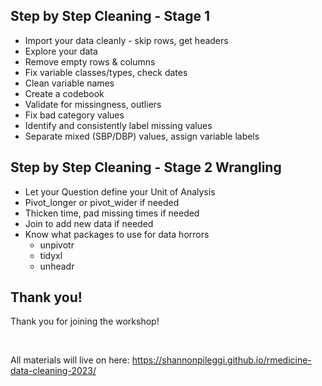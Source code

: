 ## Step by Step Cleaning - Stage 1

- Import your data cleanly - skip rows, get headers
- Explore your data
- Remove empty rows & columns
- Fix variable classes/types, check dates
- Clean variable names 
- Create a codebook
- Validate for missingness, outliers
- Fix bad category values
- Identify and consistently label missing values
- Separate mixed (SBP/DBP) values, assign variable labels

## Step by Step Cleaning - Stage 2 Wrangling

- Let your Question define your Unit of Analysis
- Pivot_longer or pivot_wider if needed
- Thicken time, pad missing times if needed
- Join to add new data if needed
- Know what packages to use for data horrors
  - unpivotr
  - tidyxl
  - unheadr


## Thank you!

Thank you for joining the workshop!

<br>

All materials will live on here: [https://shannonpileggi.github.io/rmedicine-data-cleaning-2023/](https://shannonpileggi.github.io/rmedicine-data-cleaning-2023/)

